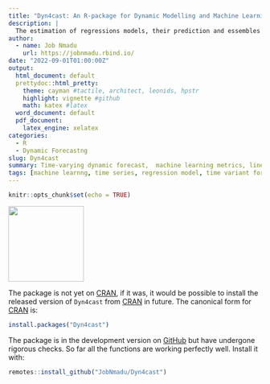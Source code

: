 ```yaml
---
title: "Dyn4cast: An R-package for Dynamic Modelling and Machine Learning Environment"
description: |
  The estimation of regressions models, their prediction and essembles are used to forecast COVID-19 distribution in Nigeria
author:
  - name: Job Nmadu
    url: https://jobnmadu.rbind.io/
date: "2022-09-01T01:00:00Z"
output:
  html_document: default
  prettydoc::html_pretty:
    theme: cayman #tactile, architect, leonids, hpstr
    highlight: vignette #github
    math: katex #latex
  word_document: default
  pdf_document: 
    latex_engine: xelatex
categories:
  - R
  - Dynamic Forecastng
slug: Dyn4cast
summary: Time-varying dynamic forecast,  machine learning metrics, linear systems transformation, Mallow's Cp of economic data for national development.
tags: [machine learnng, time series, regression model, time variant forecasting, Mallows Cp]
---
```


```r
knitr::opts_chunk$set(echo = TRUE)
```

<img src="https://github.com/JobNmadu/Dyn4cast/blob/master/man/figures/logo.png" align="center" alt="" width="150" height="150" /> 


The package is not yet on [CRAN](https://cran.r-project.org/), if it was, it would be possible to install the released version of `Dyn4cast` from [CRAN](https://cran.r-project.org/) in future. The canonical form for [CRAN](https://cran.r-project.org/) is:

```r 
install.packages("Dyn4cast")
```

The package is in the development version on [GitHub](https://github.com/JobNmadu/Dyn4cast) but have undergone rigorous checks. So far all the functions are working perfectly well. Install it with:

```r
remotes::install_github("JobNmadu/Dyn4cast")
```
